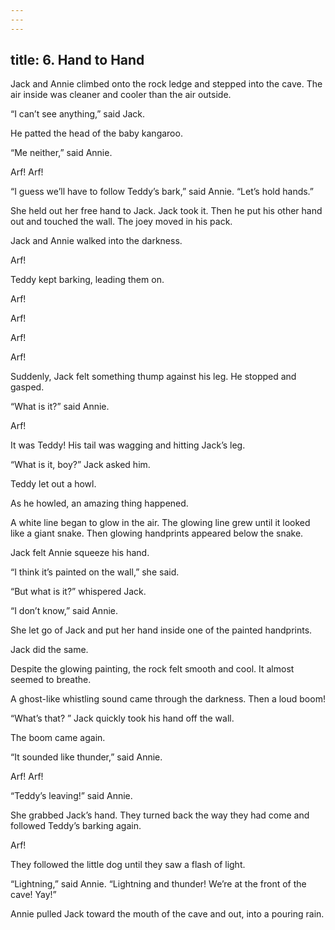 ```yaml
---
---
---
```

title: 6. Hand to Hand
---



Jack and Annie climbed onto the rock ledge and stepped into the cave. The air inside was cleaner and cooler than the air outside.

“I can’t see anything,” said Jack.

He patted the head of the baby kangaroo.

“Me neither,” said Annie.

Arf! Arf!

“I guess we’ll have to follow Teddy’s bark,” said Annie. “Let’s hold hands.”

She held out her free hand to Jack. Jack took it. Then he put his other hand out and touched the wall. The joey moved in his pack.

Jack and Annie walked into the darkness.

Arf!

Teddy kept barking, leading them on.

Arf!

Arf!

Arf!

Arf!

Suddenly, Jack felt something thump against his leg. He stopped and gasped.

“What is it?” said Annie.

Arf!

It was Teddy! His tail was wagging and hitting Jack’s leg.

“What is it, boy?” Jack asked him.

Teddy let out a howl.

As he howled, an amazing thing happened.

A white line began to glow in the air. The glowing line grew until it looked like a giant snake. Then glowing handprints appeared below the snake.



Jack felt Annie squeeze his hand.

“I think it’s painted on the wall,” she said.

“But what is it?” whispered Jack.

“I don’t know,” said Annie.

She let go of Jack and put her hand inside one of the painted handprints.

Jack did the same.

Despite the glowing painting, the rock felt smooth and cool. It almost seemed to breathe.

A ghost-like whistling sound came through the darkness. Then a loud boom!

“What’s that? ” Jack quickly took his hand off the wall.

The boom came again.

“It sounded like thunder,” said Annie.

Arf! Arf!

“Teddy’s leaving!” said Annie.

She grabbed Jack’s hand. They turned back the way they had come and followed Teddy’s barking again.

Arf!

They followed the little dog until they saw a flash of light.

“Lightning,” said Annie. “Lightning and thunder! We’re at the front of the cave! Yay!”

Annie pulled Jack toward the mouth of the cave and out, into a pouring rain.